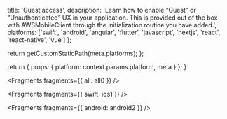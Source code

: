 
  title: 'Guest access',
  description:
    'Learn how to enable “Guest” or “Unauthenticated” UX in your application. This is provided out of the box with AWSMobileClient through the initialization routine you have added.',
  platforms: ['swift', 'android', 'angular', 'flutter', 'javascript', 'nextjs', 'react', 'react-native', 'vue']
};

  return getCustomStaticPath(meta.platforms);
};

  return {
    props: {
      platform: context.params.platform,
      meta
    }
  };
}


<Fragments fragments={{ all: all0 }} />


<Fragments fragments={{ swift: ios1 }} />


<Fragments fragments={{ android: android2 }} />
